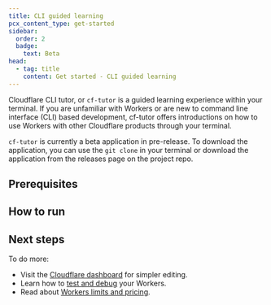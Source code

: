 ```yaml
---
title: CLI guided learning
pcx_content_type: get-started
sidebar:
  order: 2
  badge:
    text: Beta
head:
  - tag: title
    content: Get started - CLI guided learning
---
```



Cloudflare CLI tutor, or `cf-tutor` is a guided learning experience within your terminal. If you are unfamiliar with Workers or are new to command line interface (CLI) based development, cf-tutor offers introductions on how to use Workers with other Cloudflare products through your terminal.

`cf-tutor` is currently a beta application in pre-release. To download the application, you can use the `git clone` in your terminal or download the application from the releases page on the project repo.

## Prerequisites

<Render file="prereqs" product="workers" />

## How to run

<Render file="cf-tutor" product="workers" />

## Next steps

To do more:

- Visit the [Cloudflare dashboard](https://dash.cloudflare.com/) for simpler editing.
- Learn how to [test and debug](/workers/testing/) your Workers.
- Read about [Workers limits and pricing](/workers/platform/).
